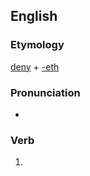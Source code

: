 ==English==

===Etymology===
[[deny]] + [[-eth]]

===Pronunciation===
* {{rhymes|aɪəθ}}

===Verb===
{{en-verb form}}

# {{en-archaic third-person singular of|deny}}